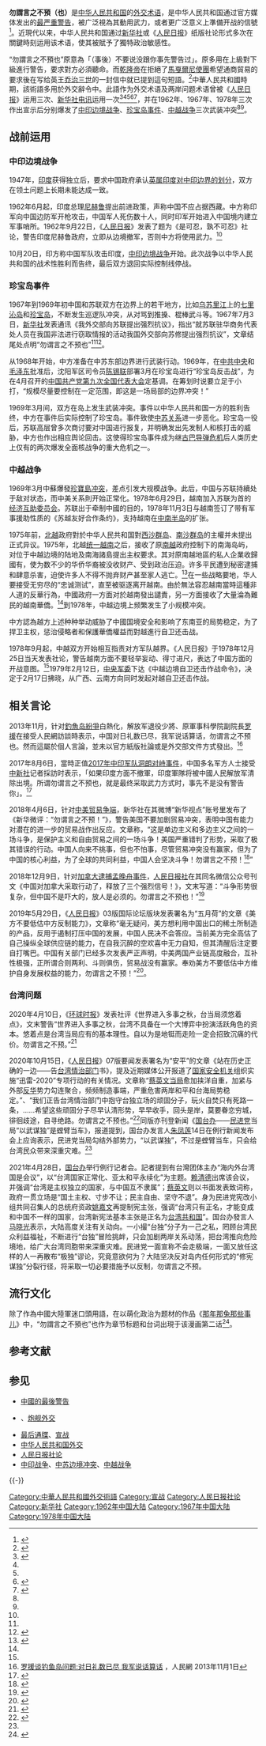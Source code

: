 {{china means|PRC}}
'''勿謂言之不預（也）'''是[[中华人民共和国|中华人民共和国]]的[[外交政策|外交术语]]，是中华人民共和国通过官方媒体发出的[[最后通牒|最严重警告]]，被广泛視為其動用武力，或者更广泛意义上準備开战的信號<ref name="报道0417A">{{cite web|author1=顾子明 |title=中美贸易战的大杀器出现了：勿谓言之不预！ |url=https://m.sohu.com/a/227535872_313170 |website=搜狐网新闻 |accessdate=2020-04-17 |location=北京 |language=zh-cn}}</ref>。近現代以来，中华人民共和国通过[[新华社|新华社]]或《[[人民日报|人民日报]]》纸版社论形式多次在關鍵時刻运用该术语，使其被賦予了獨特政治敏感性。

“勿謂言之不預也”原意為「（事後）不要说没跟你事先警告过」。原多用在上級對下級進行警告，要求對方必須聽命。而[[乾隆帝|乾隆帝]]在拒絕了[[馬戛爾尼使團|馬戛爾尼使團]]希望通商貿易的要求後在写给英王[[乔治三世|乔治三世]]的一封信中就已提到這句短語。<ref>{{cite news |title=乾隆帝警告英国勿谓言之不预：鸦片战争爆发的先声 |url=https://www.dwnews.com/%E4%B8%AD%E5%9B%BD/60135809/%E4%B9%BE%E9%9A%86%E5%B8%9D%E8%AD%A6%E5%91%8A%E8%8B%B1%E5%9B%BD%E5%8B%BF%E8%B0%93%E8%A8%80%E4%B9%8B%E4%B8%8D%E9%A2%84%E9%B8%A6%E7%89%87%E6%88%98%E4%BA%89%E7%88%86%E5%8F%91%E7%9A%84%E5%85%88%E5%A3%B0 |accessdate=2022-01-22 |archive-date=2022-01-22 |archive-url=https://web.archive.org/web/20220122153229/https://www.dwnews.com/%E4%B8%AD%E5%9B%BD/60135809/%E4%B9%BE%E9%9A%86%E5%B8%9D%E8%AD%A6%E5%91%8A%E8%8B%B1%E5%9B%BD%E5%8B%BF%E8%B0%93%E8%A8%80%E4%B9%8B%E4%B8%8D%E9%A2%84%E9%B8%A6%E7%89%87%E6%88%98%E4%BA%89%E7%88%86%E5%8F%91%E7%9A%84%E5%85%88%E5%A3%B0 |dead-url=no }}</ref>中華人民共和國時期，該術語多用於外交辭令中。此語作为外交术语及两岸问题术语曾被《[[人民日报|人民日报]]》运用三次、[[新华每日电讯|新华社电讯]]运用一次<ref name="报道0529A">{{cite web |author1=费琪 |title=真不是唬人！盘点《人民日报》历史上几次“勿谓言之不预” |url=https://history.china.com/gouchen/13001135/20190529/36289997_1.html |website=中华网新闻 |accessdate=2019-05-29 |location=北京 |language=zh-cn |archive-date=2020-04-14 |archive-url=https://web.archive.org/web/20200414185618/https://history.china.com/gouchen/13001135/20190529/36289997_1.html |dead-url=no }}</ref><ref name="报道0229NA" /><ref name="2020社论" /><ref>{{Cite web|title=社评：世界进入多事之秋，台当局须悠着点|url=https://opinion.huanqiu.com/article/3xmLrJGKCxj|accessdate=2020-10-17|work=opinion.huanqiu.com|archive-date=2020-11-20|archive-url=https://web.archive.org/web/20201120231022/https://opinion.huanqiu.com/article/3xmLrJGKCxj|dead-url=no}}</ref><ref>{{Cite web|title=中国官媒曾出现“勿谓言之不预也”的几次记载|url=https://www.zaobao.com.sg/realtime/china/story20201015-1093047|accessdate=2020-10-17|date=2020-10-15|last=陈婧|first=文 /|work=早报|language=zh-Hans|archive-date=2020-10-24|archive-url=https://web.archive.org/web/20201024054906/https://www.zaobao.com.sg/realtime/china/story20201015-1093047|dead-url=no}}</ref>，并在1962年、1967年、1978年三次作出宣示后分别爆发了[[中印边境战争|中印边境战争]]、[[珍宝岛事件|珍宝岛事件]]、[[中越战争|中越战争]]三次武装冲突<ref name="报道0529A"/><ref name="报道0529C"/>。

== 战前运用 ==
=== 中印边境战争 ===
{{Quote box| width = 300px | align = right | quoted = true | bgcolor = #FFFFF0 | salign = right | quote = 　　我国政府在21日向印度政府提出的最严重、最强烈的抗议中，要求印度方面立即停止进攻，立即从扯冬、择绕桥等地撤出印军，并且保留要求印度政府道歉和赔偿的权利。如果印度政府不立即接受中国政府的要求，那么，为了保护择绕桥以西中国边防部队的安全，为了恢复他们同后方的联络，中国方面将不得不采取必要的防御措施，如果印度部队在中国部队的防御行动中仍然开枪射击，则中国部队必将坚决自卫，而印度方面在中国自卫火力下的任何伤亡，都必须由印度方面自己负完全的责任。<br>
　　局势是险恶的，后果是严重的，我们要正告印度当局，'''勿谓言之不预也'''！
 | source= 《是可忍，孰不可忍》<ref name="中印社论1">{{cite news|title=是可忍，孰不可忍|url=http://data.people.com.cn/rmrb/19620922/1|accessdate=2017-06-14|agency=人民日报社|publisher=《人民日报》|date=1962年9月22日|location=北京|archive-date=2021-02-09|archive-url=https://web.archive.org/web/20210209144342/http://data.people.com.cn/rmrb/19620922/1|dead-url=no}}</ref>}}
{{seealso|中印边境战争}}
1947年，[[印度|印度]]获得独立后，要求中国政府承认[[英属印度|英属印度]][[麦克马洪线|对中印边界的划分]]，双方在领土问题上长期未能达成一致。

1962年6月起，印度总理[[尼赫鲁|尼赫鲁]]提出前进政策，声称中国不应占据西藏。中方称印军向中国边防军开枪攻击，中国军人死伤数十人，同时印军开始进入中国境内建立军事哨所。1962年9月22日，《[[人民日报|人民日报]]》发表了题为《是可忍，孰不可忍》社论，警告印度尼赫鲁政府，立即从边境撤军，否则中方将使用武力。<ref name="中印社论1"/>

10月20日，印方称中国军队攻击印度，[[中印边境战争|中印边境战争]]开始。此次战争以中华人民共和国的战术性胜利而告终，最后双方退回实际控制线停战。
{{clear}}

=== 珍宝岛事件 ===
{{Quote box| width = 300px | align = right | quoted = true | bgcolor = #FFFFF0 | salign = right | quote = 我们要严正警告你们，中国广大革命群众决不容许你们在中国领土上从事危害我国国家利益的活动。我国外交部发言人六月十四日关于帝修反驻华机构人员必须停止窃取情报活动的谈话，是算数的。如果你们硬要一意孤行，继续搞非法活动，中国方面将采取必要的措施。'''勿谓言之不预也'''。 | source= 《我外交部向苏联提出强烈抗议》<ref name="报道0229NA">{{cite news |author1=新华社北京 |title=我外交部向苏联提出强烈抗议 |accessdate=2020-02-29 |work=杭州日报（转新华社消息） |date=1967-07-04 |location=杭州 |page=003版 |language=zh-cn}}</ref>}}
{{seealso|珍宝岛事件}}
1967年到1969年初中国和苏联双方在边界上的若干地方，比如[[乌苏里江|乌苏里江]]上的[[七里沁岛事件|七里沁岛]]和[[珍宝岛|珍宝岛]]，不断发生巡逻队冲突，从对骂到推搡、棍棒武斗等。1967年7月3日，[[新华社|新华社]]发表通讯《我外交部向苏联提出强烈抗议》，指出“就苏联驻华商务代表处人员在我国非法进行窃取情报的活动我国外交部向苏修提出强烈抗议”，文章结尾处点明“勿谓言之不预也”<ref name="报道0229NA"/><ref name="报道0529C">{{cite web |author1=飞书读传 |title=中国3次与外国开战信号：每次都说过一句相同的话 |url=http://m.sohu.com/a/162905119_451027 |website=搜狐网新闻 |accessdate=2019-05-29 |location=北京 |language=zh-cn |archive-date=2020-04-18 |archive-url=https://web.archive.org/web/20200418073518/https://m.sohu.com/a/162905119_451027 |dead-url=no }}</ref>。

从1968年开始，中方准备在中苏东部边界进行武装行动。1969年，在[[中共中央|中共中央]]和[[毛泽东|毛泽东]]批准后，沈阳军区司令员[[陈锡联|陈锡联]]部署3月在珍宝岛进行“珍宝岛反击战”，为在4月召开的[[中国共产党第九次全国代表大会|中国共产党第九次全国代表大会]]定基调。在筹划时说要立足于小打，“规模尽量要控制在一定范围，即这是一场局部的边界冲突！”

1969年3月间，双方在岛上发生武装冲突。事件以中华人民共和国一方的胜利告终，中方在事件后实际控制了珍宝岛。事件致使[[中苏关系|中苏关系]]进一步恶化。珍宝岛一役后，苏联高层曾多次商讨要对中国进行报复，并明确发出先发制人和核打击的威胁，中方也作出相应舆论回击。这使得珍宝岛事件成为继[[古巴导弹危机|古巴导弹危机]]后人类历史上仅有的两次爆发全面核战争的重大危机之一。

=== 中越战争 ===
{{Quote box| width = 300px | align = right | quoted = true | bgcolor = #FFFFF0 | salign = right | quote = 　　越南当局在反华的道路上已经走得够远了。中国人民的忍耐和克制是有限度的，中国不欺侮任何人，也决不允许别人欺侮我们。人不犯我，我不犯人，人若犯我，我必犯人。我们说了的话从来都是算数的。我们要严正警告越南当局，如果你们仗恃有苏联的支持，得寸进尺，继续恣意妄为，必将受到应得的惩罚。我们把话说在前面，'''勿谓言之不预'''。
 | source= 《我们的忍耐是有限度的》<ref name="中越社论">{{cite news|title=我们的忍耐是有限度的|url=http://data.people.com.cn/rmrb/19781225/3/hide|accessdate=2017-06-14|agency=人民日报社|publisher=《人民日报》|date=1978年12月25日|location=北京|archive-date=2021-03-07|archive-url=https://web.archive.org/web/20210307023157/http://data.people.com.cn/rmrb/19781225/3/hide|dead-url=no}}</ref>}}
{{seealso|中越战争}}
1969年3月中蘇爆發[[珍宝岛事件|珍寶島冲突]]，差点引发大规模战争。此后，中国与苏联持續处于敌对状态，而中美关系則开始正常化。1978年6月29日，越南加入苏联为首的[[经济互助委员会|经济互助委员会]]。苏联出于牵制中國的目的，1978年11月3日与越南签订了带有军事援助性质的《苏越友好合作条约》，支持越南在[[中南半岛|中南半岛]]的扩张。

1975年前，[[越南民主共和国|北越]]政府對於中华人民共和国對[[西沙群岛|西沙群岛]]、[[南沙群岛|南沙群岛]]的主權并未提出正式异议。1975年，北越[[430事件|统一越南]]之后，接收了原[[越南共和国|南越]]政府控制下的南海岛屿，对位于中越边境的陆地及南海諸島提出主权要求。其对原南越地區的私人企業收歸國有，使为数不少的华侨华裔被没收财产、受到政治压迫。许多平民遭到秘密逮捕和肆意杀害，迫使许多人不得不抛弃财产甚至家人逃亡。<ref name="Duiker1986">{{cite book|author=William J. Duiker|title=''China and Vietnam: the roots of conflict''|url=http://books.google.com/books?id=MH-6AAAAIAAJ|date=1986|publisher=Institute of East Asian Studies, University of California| isbn=978-0-912966-89-2}}{{页码请求}}</ref>在一些战略要地，华人要接受无穷尽的“忠诚测试”，直至被驱逐离开越南。由於無法容忍越南當時這種非人道的反華行為，中國政府一方面对於越南發出譴責，另一方面接收了大量淪為難民的越南華僑。<ref name="Duiker1986"/>到1978年，中越边境上频繁发生了小规模冲突。

中方認為越方上述种种举动威胁了中國国境安全和影响了东南亚的局势稳定，为了捍卫主权，惩治侵略者和保護華僑權益而對越進行自卫还击战。

1978年9月起，中越双方开始相互指责对方军队越界。《人民日报》于1978年12月25日当天发表社论，警告越南方面不要轻举妄动、得寸进尺，表达了中国方面的开战意图。<ref name="中越社论"/>1979年2月12日，[[中央军委|中央军委]]下达《中越边境自卫还击作战命令》，决定于2月17日拂晓，从广西、云南方向同时发起对越自卫还击作战。

== 相关言论 ==
2013年11月，针对[[钓鱼岛及其附属岛屿主权问题|釣魚岛紛爭]]白熱化，解放军退役少將、原軍事科學院副院長[[罗援|罗援]]在接受人民網訪談時表示，中国对日礼数已尽，我军说话算话，勿谓言之不预也。然而這屬於個人言論，並未以官方紙版社論或是外交部文件方式發出。<ref>[http://world.huanqiu.com/regions/2013-11/4519638.html 罗援谈钓鱼岛问题:对日礼数已尽 我军说话算话] {{Wayback|url=http://world.huanqiu.com/regions/2013-11/4519638.html |date=20181027101458 }} ，人民網 2013年11月1日</ref>

2017年8月6日，當時正值[[2017年中印军队洞朗对峙事件|2017年中印军队洞朗对峙事件]]，中国多名军方人士接受[[中新社|中新社]]记者採訪时表示，「如果印度方面不撤軍，印度軍隊将被中國人民解放军清除出境。所谓勿谓言之不预也，就是最终采取武力方式时，事先不是没有警告你」。<ref>{{cite news |title=中国军方人士回应印军非法越界:勿谓言之不预也 |url=http://news.sina.com.cn/o/2017-08-06/doc-ifyiswpt5641919.shtml |accessdate=2022-01-22 |archive-date=2022-01-22 |archive-url=https://web.archive.org/web/20220122153050/http://news.sina.com.cn/o/2017-08-06/doc-ifyiswpt5641919.shtml |dead-url=no }}</ref>

2018年4月6日，针对[[2018－2019年中美贸易战|中美贸易争端]]，新华社在其微博“新华视点”账号里发布了《新华微评：“勿谓言之不预！”》，警告美国不要加剧贸易冲突，表明中国有能力对潜在的进一步的贸易战作出反应。文章称，“这是单边主义和多边主义之间的一场斗争，是保护主义和自由贸易之间的一场斗争！美国严重错判了形势，采取了极其错误的行动。中国人向来不挑事，但也不怕事，尽管贸易冲突没有赢家，但为了中国的核心利益，为了全球的共同利益，中国人会坚决斗争！勿谓言之不预！<ref>{{Cite web |url = https://m.weibo.cn/status/4225923823590243 |title = 《新华微评：“勿谓言之不预！”》 |author = 新华视点 |date = 2018-04-06 |publisher =  2018年中美贸易争端2018年中美贸易争端 |language = zh-cn |accessdate = 2018-04-06 |archive-date = 2020-04-22 |archive-url = https://web.archive.org/web/20200422145831/https://m.weibo.cn/status/4225923823590243 |dead-url = no }}</ref>”

2018年12月9日，针对[[孟晚舟事件|加拿大逮捕孟晚舟事件]]，[[人民日报社|人民日报社]]在其同名微信公众号刊文《中国对加拿大采取行动了，释放了三个强烈信号！》，文末写道：“斗争形势很复杂，但中国不是吓大的，放人是必须的。勿谓言之不预也！”<ref>{{Cite web |url = https://mp.weixin.qq.com/s?__biz=MjM5MjAxNDM4MA==&mid=2666228546&idx=1&sn=018e7cc59ec81ddc989b041138a5df75&chksm=bdb302018ac48b1701d7f13f29f3899343a1f91d614e68a4aa9f49f72276df60602f839fb5f6&scene=0&xtrack=1#rd |title = 中国对加拿大采取行动了，释放了三个强烈信号！ |author = 牛弹琴 |date = 2018-12-09 |publisher = “人民日报”微信公众号   |language = zh-cn |accessdate = 2018-12-09 |archive-date = 2020-06-18 |archive-url = https://web.archive.org/web/20200618122027/https://mp.weixin.qq.com/s?__biz=MjM5MjAxNDM4MA%3D%3D&mid=2666228546&idx=1&sn=018e7cc59ec81ddc989b041138a5df75&chksm=bdb302018ac48b1701d7f13f29f3899343a1f91d614e68a4aa9f49f72276df60602f839fb5f6&scene=0&xtrack=1#rd |dead-url = no }}</ref>

2019年5月29日，《[[人民日报|人民日报]]》03版国际论坛版块发表署名为“五月荷”的文章《美方不要低估中方反制能力》，文章称“毫无疑问，美方想利用中国出口的稀土所制造的产品，反用于遏制打压中国的发展，中国人民决不会答应。当前美方完全高估了自己操纵全球供应链的能力，在自我沉醉的空欢喜中无力自知，但其清醒后注定要自打嘴巴。中国有关部门已经多次发表严正声明，中美两国产业链高度融合，互补性极强，正所谓合则两利、斗则俱伤，贸易战没有赢家。奉劝美方不要低估中方维护自身发展权益的能力，勿谓言之不预！”<ref>{{Cite web|title=美方不要低估中方反制能力|url=http://world.people.com.cn/n1/2019/0529/c1002-31107670.html|accessdate=2019-05-29|author=五月荷|date=2019-05-29|format=|work=|publisher=|language=|archive-date=2019-05-29|archive-url=https://web.archive.org/web/20190529004138/http://world.people.com.cn/n1/2019/0529/c1002-31107670.html|dead-url=no}}</ref>。

=== 台湾问题 ===
{{Quote box| width = 300px | align = right | quoted = true | bgcolor = #FFFFF0 | salign = right | quote = 蔡英文当局愈加挟洋自重，加紧与外部反华势力勾连聚合，频频制造事端，严重危害两岸和平和台海局势稳定……希望这些顽固分子尽早认清形势，早早收手，回头是岸，莫要[[s:為徐敬業討武曌檄|眷恋穷城，徘徊歧途]]，自寻绝路。'''勿谓言之不预也'''。
 | source= 《站在历史正确的一边——告台湾情治部门书》<ref name="2020社论">{{cite news|title=站在历史正确的一边——告台湾情治部门书|url=http://paper.people.com.cn/rmrb/html/2020-10/15/nw.D110000renmrb_20201015_3-07.htm|accessdate=2020-10-15|author=安平|agency=人民日报社|publisher=《[[人民日报|人民日报]]》|date=2020-10-15|language=zh-cn|location=北京|archive-date=2021-02-13|archive-url=https://web.archive.org/web/20210213054845/http://paper.people.com.cn/rmrb/html/2020-10/15/nw.D110000renmrb_20201015_3-07.htm|dead-url=no}}</ref>}}
{{see also|臺灣問題|第二次国共内战}}
2020年4月10日，《[[环球时报|环球时报]]》发表社评《世界进入多事之秋，台当局须悠着点》，文末警告“世界进入多事之秋，台湾不具备在一个大博弈中扮演活跃角色的资本。悠着点是台湾当局应有的基本理性。自以为是地铤而走险一定会招致沉痛的代价。勿谓言之不预。”<ref>{{Cite web|title=社评：世界进入多事之秋，台当局须悠着点|url=https://opinion.huanqiu.com/article/3xmLrJGKCxj|accessdate=2020-04-10|author=环球时报|date=2020-04-10|format=|publisher=|language=|archive-date=2020-11-20|archive-url=https://web.archive.org/web/20201120231022/https://opinion.huanqiu.com/article/3xmLrJGKCxj|dead-url=no}}</ref>

2020年10月15日，《[[人民日报|人民日报]]》07版要闻发表署名为“安平”的文章《站在历史正确的一边——告[[中華民國國家安全局|台湾情治部门]]书》，提及近期媒体公开报道了[[中华人民共和国国家安全部|国家安全机关]]组织实施“迅雷-2020”专项行动的有关情况。文章称“[[蔡英文政府|蔡英文当局]]愈加挟洋自重，加紧与外部[[反中華人民共和國|反华]]势力勾连聚合，频频制造事端，严重危害两岸和平和台海局势稳定。”、“我们正告台湾情治部门中抱守台独立场的顽固分子，玩火自焚只有死路一条，……希望这些顽固分子尽早认清形势，早早收手，回头是岸，莫要眷恋穷城，徘徊歧途，自寻绝路。勿谓言之不预也。”<ref>{{cite news |title=人民日报刊登《告台湾情治部门书》：勿谓言之不预也 |url=http://www.taiwan.cn/xwzx/la/202010/t20201015_12301362.htm |accessdate=2022-01-26 |archive-date=2022-01-26 |archive-url=https://web.archive.org/web/20220126060317/http://www.taiwan.cn/xwzx/la/202010/t20201015_12301362.htm |dead-url=no }}</ref>同版亦刊登新闻《[[国台办|国台办]]——[[民主進步黨|民进党]]当局“以武谋独”是螳臂当车》，报道提到，国台办发言人[[朱凤莲|朱凤莲]]14日在例行新闻发布会上应询表示，民进党当局勾结外部势力，“以武谋独”，不过是螳臂当车，只会给台湾民众带来深重灾难。<ref name="2020社论"/>

2021年4月28日，[[国台办|国台办]]举行例行记者会。記者提到有台灣团体主办“海内外台湾国是会议”，以“台湾国家正常化、亚太和平永续化”为主题。[[赖清德|赖清德]]出席该会议，并强调“台湾是主权独立的国家，与中国互不隶属”；[[蔡英文|蔡英文]]则以书面发表致词称，政府一贯立场是“国土主权、寸步不让；民主自由、坚守不退”。身为民进党宪改小组共同召集人的总统府资政[[姚嘉文|姚嘉文]]再提制宪主张，强调“台湾只有正名，才能变成和中国不一样的国家，台湾新宪法基本主张是正名为[[台湾共和国|台湾共和国]]”。国台办發言人[[马晓光|马晓光]]表示，大陆高度关注有关动向。一小撮“台独”分子为一己之私，罔顾台湾民众利益福祉，不断进行“台独”冒险挑衅，只会加剧两岸关系动荡，把台湾推向危险境地，给广大台湾同胞带来深重灾难。民进党一面宣称不会走极端，一面又放任这样的人一再散布“极独”谬论，究竟意欲何为？大陆坚决反对岛内任何形式的“修宪谋独”分裂行径，将采取一切必要措施予以反制，勿谓言之不预。

{{clear}}

== 流行文化 ==
除了作為中國大陸軍迷口頭用語，在以萌化政治为题材的作品《[[那年那兔那些事儿|那年那兔那些事儿]]》中，“勿謂言之不預也”也作为章节标题和台词出現于该漫画第二话<ref>{{cite book |author1=林超（麻蛇） |title=那年那兔那些事儿 |publisher=腾讯动漫 |pages=7-8 |url=https://ac.qq.com/ComicView/index/id/545088/cid/2 |accessdate=2020-10-15 |chapter=第二话 勿谓言之不预也 |archive-date=2020-10-17 |archive-url=https://web.archive.org/web/20201017034449/https://ac.qq.com/ComicView/index/id/545088/cid/2 |dead-url=no }}</ref>。

== 参考文献 ==
{{Reflist|30em}}

== 参见 ==
{{Portal|中华人民共和国|国际关系|军事|汉字文化圈|语言}}
* [[中國的最後警告|中國的最後警告]]
* {{link-en|预防性外交|Preventive diplomacy}}、[[炮舰外交|炮舰外交]]
* [[最后通牒|最后通牒]]、[[宣战|宣战]]
* [[中华人民共和国外交|中华人民共和国外交]]
* [[人民日报|人民日报]][[社论|社论]]
* [[中印战争|中印战争]]、[[中苏边境冲突|中苏边境冲突]]、[[中越战争|中越战争]]

{{-}}
{{中华人民共和国外交}}
{{PRC conflicts}}

[[Category:中華人民共和國外交術語|Category:中華人民共和國外交術語]]
[[Category:宣战|Category:宣战]]
[[Category:人民日报社论|Category:人民日报社论]]
[[Category:新华社|Category:新华社]]
[[Category:1962年中国大陆|Category:1962年中国大陆]]
[[Category:1967年中国大陆|Category:1967年中国大陆]]
[[Category:1978年中国大陆|Category:1978年中国大陆]]